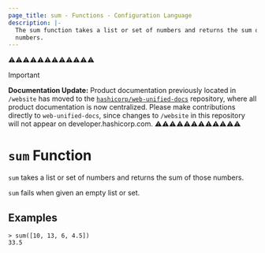 ```yaml
---
page_title: sum - Functions - Configuration Language
description: |-
  The sum function takes a list or set of numbers and returns the sum of those
  numbers.
---
```


⚠️⚠️⚠️⚠️⚠️⚠️⚠️⚠️⚠️⚠️⚠️⚠️
> [!IMPORTANT]  
> **Documentation Update:** Product documentation previously located in `/website` has moved to the [`hashicorp/web-unified-docs`](https://github.com/hashicorp/web-unified-docs) repository, where all product documentation is now centralized. Please make contributions directly to `web-unified-docs`, since changes to `/website` in this repository will not appear on developer.hashicorp.com.
⚠️⚠️⚠️⚠️⚠️⚠️⚠️⚠️⚠️⚠️⚠️⚠️


# `sum` Function

`sum` takes a list or set of numbers and returns the sum of those numbers.

`sum` fails when given an empty list or set.

## Examples

```
> sum([10, 13, 6, 4.5])
33.5
```
